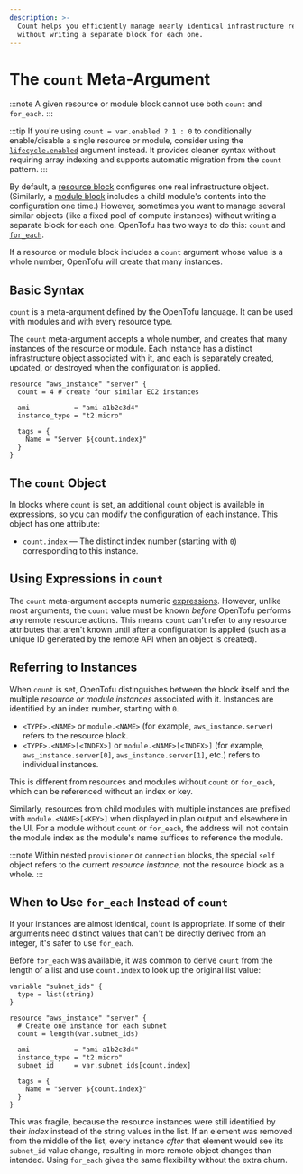 ```yaml
---
description: >-
  Count helps you efficiently manage nearly identical infrastructure resources
  without writing a separate block for each one.
---
```


# The `count` Meta-Argument

:::note
A given resource or module block cannot use both `count` and `for_each`.
:::

:::tip
If you're using `count = var.enabled ? 1 : 0` to conditionally enable/disable a
single resource or module, consider using the [`lifecycle.enabled`](../../language/meta-arguments/lifecycle.mdx)
argument instead. It provides cleaner syntax without requiring array indexing and supports
automatic migration from the `count` pattern.
:::

By default, a [resource block](../../language/resources/syntax.mdx) configures one real
infrastructure object. (Similarly, a
[module block](../../language/modules/syntax.mdx) includes a
child module's contents into the configuration one time.)
However, sometimes you want to manage several similar objects (like a fixed
pool of compute instances) without writing a separate block for each one.
OpenTofu has two ways to do this:
`count` and [`for_each`](../../language/meta-arguments/for_each.mdx).

If a resource or module block includes a `count` argument whose value is a whole number,
OpenTofu will create that many instances.

## Basic Syntax

`count` is a meta-argument defined by the OpenTofu language. It can be used
with modules and with every resource type.

The `count` meta-argument accepts a whole number, and creates that many
instances of the resource or module. Each instance has a distinct infrastructure object
associated with it, and each is separately created,
updated, or destroyed when the configuration is applied.

```hcl
resource "aws_instance" "server" {
  count = 4 # create four similar EC2 instances

  ami           = "ami-a1b2c3d4"
  instance_type = "t2.micro"

  tags = {
    Name = "Server ${count.index}"
  }
}
```

## The `count` Object

In blocks where `count` is set, an additional `count` object is
available in expressions, so you can modify the configuration of each instance.
This object has one attribute:

- `count.index` — The distinct index number (starting with `0`) corresponding
  to this instance.

## Using Expressions in `count`

The `count` meta-argument accepts numeric [expressions](../../language/expressions/index.mdx).
However, unlike most arguments, the `count` value must be known
_before_ OpenTofu performs any remote resource actions. This means `count`
can't refer to any resource attributes that aren't known until after a
configuration is applied (such as a unique ID generated by the remote API when
an object is created).

## Referring to Instances

When `count` is set, OpenTofu distinguishes between the block itself
and the multiple _resource or module instances_ associated with it. Instances are
identified by an index number, starting with `0`.

- `<TYPE>.<NAME>` or `module.<NAME>` (for example, `aws_instance.server`) refers to the resource block.
- `<TYPE>.<NAME>[<INDEX>]` or `module.<NAME>[<INDEX>]` (for example, `aws_instance.server[0]`,
  `aws_instance.server[1]`, etc.) refers to individual instances.

This is different from resources and modules without `count` or `for_each`, which can be
referenced without an index or key.

Similarly, resources from child modules with multiple instances are prefixed
with `module.<NAME>[<KEY>]` when displayed in plan output and elsewhere in the UI.
For a module without `count` or `for_each`, the address will not contain
the module index as the module's name suffices to reference the module.

:::note
Within nested `provisioner` or `connection` blocks, the special
`self` object refers to the current _resource instance,_ not the resource block
as a whole.
:::

## When to Use `for_each` Instead of `count`

If your instances are almost identical, `count` is appropriate. If some
of their arguments need distinct values that can't be directly derived from an
integer, it's safer to use `for_each`.

Before `for_each` was available, it was common to derive `count` from the
length of a list and use `count.index` to look up the original list value:

```hcl
variable "subnet_ids" {
  type = list(string)
}

resource "aws_instance" "server" {
  # Create one instance for each subnet
  count = length(var.subnet_ids)

  ami           = "ami-a1b2c3d4"
  instance_type = "t2.micro"
  subnet_id     = var.subnet_ids[count.index]

  tags = {
    Name = "Server ${count.index}"
  }
}
```

This was fragile, because the resource instances were still identified by their
_index_ instead of the string values in the list. If an element was removed from
the middle of the list, every instance _after_ that element would see its
`subnet_id` value change, resulting in more remote object changes than intended.
Using `for_each` gives the same flexibility without the extra churn.
